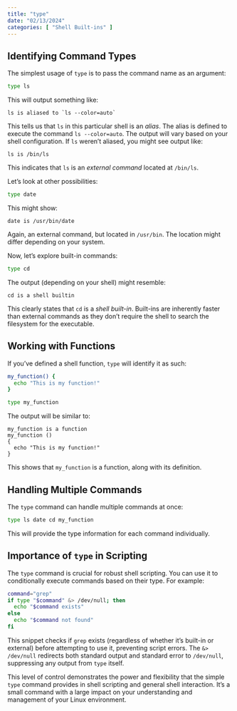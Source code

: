 ```yaml
---
title: "type"
date: "02/13/2024"
categories: [ "Shell Built-ins" ]
---
```

## Identifying Command Types

The simplest usage of `type` is to pass the command name as an argument:

```bash
type ls
```

This will output something like:

```
ls is aliased to `ls --color=auto`
```

This tells us that `ls` in this particular shell is an *alias*.  The alias is defined to execute the command `ls --color=auto`.  The output will vary based on your shell configuration.  If `ls` weren't aliased, you might see output like:

```
ls is /bin/ls
```

This indicates that `ls` is an *external command* located at `/bin/ls`.

Let's look at other possibilities:

```bash
type date
```

This might show:

```
date is /usr/bin/date
```

Again, an external command, but located in `/usr/bin`.  The location might differ depending on your system.

Now, let's explore built-in commands:

```bash
type cd
```

The output (depending on your shell) might resemble:

```
cd is a shell builtin
```

This clearly states that `cd` is a *shell built-in*.  Built-ins are inherently faster than external commands as they don't require the shell to search the filesystem for the executable.


##  Working with Functions

If you've defined a shell function, `type` will identify it as such:

```bash
my_function() {
  echo "This is my function!"
}

type my_function
```

The output will be similar to:

```
my_function is a function
my_function ()
{
  echo "This is my function!"
}
```

This shows that `my_function` is a function, along with its definition.


## Handling Multiple Commands

The `type` command can handle multiple commands at once:

```bash
type ls date cd my_function
```

This will provide the type information for each command individually.


##  Importance of `type` in Scripting

The `type` command is crucial for robust shell scripting.  You can use it to conditionally execute commands based on their type.  For example:

```bash
command="grep"
if type "$command" &> /dev/null; then
  echo "$command exists"
else
  echo "$command not found"
fi
```

This snippet checks if `grep` exists (regardless of whether it's built-in or external) before attempting to use it, preventing script errors.  The `&> /dev/null` redirects both standard output and standard error to `/dev/null`, suppressing any output from `type` itself.

This level of control demonstrates the power and flexibility that the simple `type` command provides in shell scripting and general shell interaction.  It's a small command with a large impact on your understanding and management of your Linux environment.

